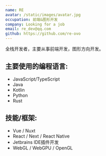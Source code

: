 ```yaml
---
name: RE
avatar: /static/images/avatar.jpg
occupation: 前端&图形开发
company: Looking for a job
email: re_dev@qq.com
github: https://github.com/re-ovo
---
```


全栈开发者，主要从事前端开发，图形方向开发。

## 主要使用的编程语言:
- JavaScript/TypeScript
- Java
- Kotlin
- Python
- Rust

## 技能/框架:
- Vue / Nuxt
- React / Next / React Native
- Jetbrains IDE插件开发
- WebGL / WebGPU / OpenGL
